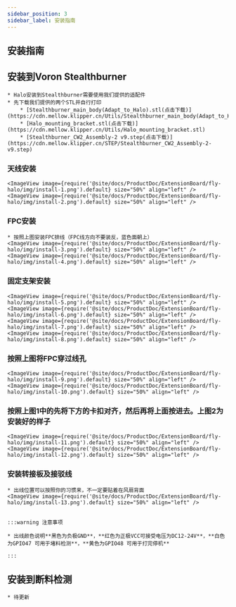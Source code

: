 ```yaml
---
sidebar_position: 3
sidebar_label: 安装指南
---
```




## 安装指南

## 安装到Voron Stealthburner

    * Halo安装到Stealthburner需要使用我们提供的适配件
    * 先下载我们提供的两个STL并自行打印
        * [Stealthburner_main_body(Adapt_to_Halo).stl(点击下载)](https://cdn.mellow.klipper.cn/Utils/Stealthburner_main_body(Adapt_to_Halo).stl)
        * [Halo_mounting_bracket.stl(点击下载)](https://cdn.mellow.klipper.cn/Utils/Halo_mounting_bracket.stl)
        * [Stealthburner_CW2_Assembly-2 v9.step(点击下载)](https://cdn.mellow.klipper.cn/STEP/Stealthburner_CW2_Assembly-2-v9.step)
    
    
### 天线安装
    <ImageView image={require('@site/docs/ProductDoc/ExtensionBoard/fly-halo/img/install-1.png').default} size="50%" align="left" />
    <ImageView image={require('@site/docs/ProductDoc/ExtensionBoard/fly-halo/img/install-2.png').default} size="50%" align="left" />

### FPC安装
    * 按照上图安装FPC排线（FPC线方向不要装反，蓝色面朝上）
    <ImageView image={require('@site/docs/ProductDoc/ExtensionBoard/fly-halo/img/install-3.png').default} size="50%" align="left" />
    <ImageView image={require('@site/docs/ProductDoc/ExtensionBoard/fly-halo/img/install-4.png').default} size="50%" align="left" />


### 固定支架安装

    <ImageView image={require('@site/docs/ProductDoc/ExtensionBoard/fly-halo/img/install-5.png').default} size="50%" align="left" />
    <ImageView image={require('@site/docs/ProductDoc/ExtensionBoard/fly-halo/img/install-6.png').default} size="50%" align="left" />
    <ImageView image={require('@site/docs/ProductDoc/ExtensionBoard/fly-halo/img/install-7.png').default} size="50%" align="left" />
    <ImageView image={require('@site/docs/ProductDoc/ExtensionBoard/fly-halo/img/install-8.png').default} size="50%" align="left" />

### 按照上图将FPC穿过线孔

    <ImageView image={require('@site/docs/ProductDoc/ExtensionBoard/fly-halo/img/install-9.png').default} size="50%" align="left" />
    <ImageView image={require('@site/docs/ProductDoc/ExtensionBoard/fly-halo/img/install-10.png').default} size="50%" align="left" />

### 按照上图1中的先将下方的卡扣对齐，然后再将上面按进去。上图2为安装好的样子

    <ImageView image={require('@site/docs/ProductDoc/ExtensionBoard/fly-halo/img/install-11.png').default} size="50%" align="left" />
    <ImageView image={require('@site/docs/ProductDoc/ExtensionBoard/fly-halo/img/install-12.png').default} size="50%" align="left" />


### 安装转接板及接驳线
    * 出线位置可以按照你的习惯来，不一定要贴着在风扇背面
    <ImageView image={require('@site/docs/ProductDoc/ExtensionBoard/fly-halo/img/install-13.png').default} size="50%" align="left" />


    :::warning 注意事项

    * 出线颜色说明**黑色为负极GND**，**红色为正极VCC可接受电压为DC12-24V**，**白色为GPIO47 可用于堵料检测**，**黄色为GPIO48 可用于打完停机**

    :::

## 安装到断料检测

    * 待更新